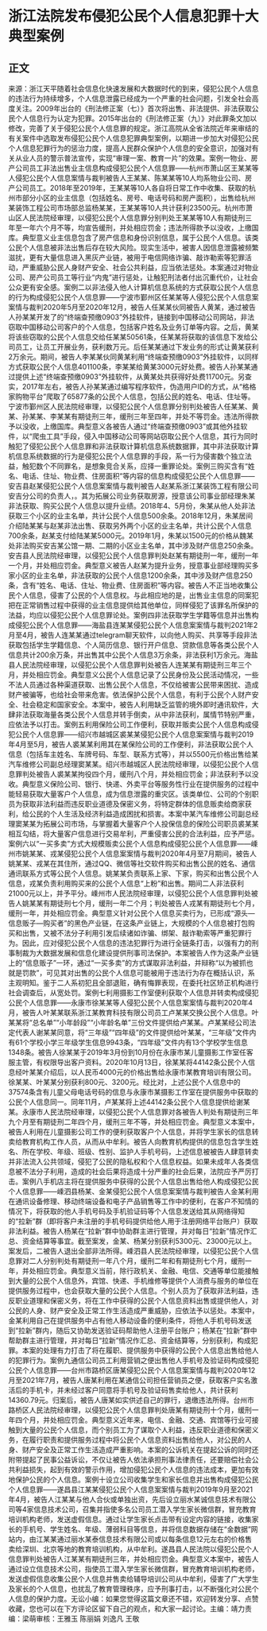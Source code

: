 # 浙江法院发布侵犯公民个人信息犯罪十大典型案例
## 正文
来源：浙江天平随着社会信息化快速发展和大数据时代的到来，侵犯公民个人信息的违法行为持续增多，个人信息泄露已经成为一个严重的社会问题，引发全社会高度关注。2009年出台的《刑法修正案（七）》首次将出售、非法提供、非法获取公民个人信息行为认定为犯罪。2015年出台的《刑法修正案（九）》对此罪条文加以修改，完善了关于侵犯公民个人信息罪的规定。浙江高院从全省法院近年来审结的有关案件中选取发布侵犯公民个人信息犯罪典型案例，以期进一步加大对侵犯公民个人信息犯罪行为的惩治力度，提高人民群众保护个人信息的安全意识，加强对有关从业人员的警示普法宣传，实现“审理一案、教育一片”的效果。案例一物业、房产公司员工非法出售业主信息构成侵犯公民个人信息罪——杭州市萧山区王某某等人侵犯公民个人信息案情与裁判被告人王某某、陈某某等10人均系物业公司、房产公司员工。2018年至2019年，王某某等10人各自将日常工作中收集、获取的杭州市部分小区的业主信息（包括姓名、房号、电话号码和房产面积），出售给杭州某装饰工程公司市场部总监杨某某，王某某等10人共计获利23500元。杭州市萧山区人民法院经审理，以侵犯公民个人信息罪分别判处王某某等10人有期徒刑三年至一年六个月不等，均宣告缓刑，并处相应罚金；违法所得款予以没收，上缴国库。典型意义业主信息包含了房产信息和身份识别信息，属于公民个人信息。该类公民个人信息被非法出售后存在较大风险。现实生活中，被害人因信息泄露被频繁滋扰，更有大量信息进入黑灰产业链，被用于电信网络诈骗、敲诈勒索等犯罪活动，严重威胁公民人身财产安全、社会公共利益，应当依法惩处。本案通过对物业公司、房产公司员工等行业“内鬼”进行惩处，让触犯刑法者付出沉重代价，让社会公众更有安全感。案例二以非法侵入他人计算机信息系统的方式获取公民个人信息的行为构成侵犯公民个人信息罪——宁波市鄞州区任某某等人侵犯公民个人信息案案情与裁判2020年5月至2020年12月，被告人任某某伙同被告人黄某，通过被告人孙某某开发了的“终端查预缴0903”外挂软件，链接到中国移动公司网站，非法窃取中国移动公司客户的个人信息，包括客户姓名及业务订单等内容。之后，黄某将该些窃取的公民个人信息交给任某某50561条，任某某将获取的该信息下发给公司员工，让员工开展业务，获利数万元。后任某某通过下发业务的形式让黄某获利2万余元。期间，被告人李某某伙同黄某利用“终端查预缴0903”外挂软件，以同样方式获取公民个人信息401100条，李某某给黄某3000元好处费。被告人孙某某通过提供上述“终端查预缴0903”外挂软件，从黄某处共获得好处费11700元。另查实，2017年左右，被告人孙某某通过编写程序软件，伪造用户ID的方式，从“格格家购物平台”爬取了65877条的公民个人信息，包括公民的姓名、电话、住址等。宁波市鄞州区人民法院经审理，以侵犯公民个人信息罪分别判处被告人任某某、黄某、孙某某、李某某有期徒刑三年，缓刑三年至四年，并处不等罚金。违法所得款予以没收，上缴国库。典型意义各被告人通过“终端查预缴0903”或其他外挂软件，以“爬虫工具”手段，侵入中国移动公司等网站窃取公民个人信息，其行为同时触犯了侵犯公民个人信息罪和非法获取计算机信息系统数据罪，其中非法获取计算机信息系统数据的行为是侵犯公民个人信息罪的手段，系一行为侵害数个独立法益，触犯数个不同罪名，是想象竞合关系，应择一重罪论处。案例三购买含有“姓名、电话、住址、物业费、住房面积”等内容的信息构成侵犯公民个人信息罪——安吉县赵某侵犯公民个人信息案案情与裁判被告人赵某系浙江某装饰工程有限公司安吉分公司的负责人，。其为拓展公司业务获取房源，授意该公司事业部经理朱某非法获取、购买公民个人信息以提升业绩。2018年4、5月份，朱某从他人处非法获取三个小区的业主名单，共计公民个人信息500余条。2018年12月，朱某居间介绍陆某某与赵某非法出售、获取另外两个小区的业主名单，共计公民个人信息700余条，赵某支付给陆某某5000元。2019年1月，朱某以1500元的价格从魏某处非法购买安吉某公馆一期、二期的小区业主名单，其中涉及财产信息250余条。安吉县人民法院经审理，以侵犯公民个人信息罪判处赵某有期徒刑一年，缓刑一年一个月，并处相应罚金。典型意义被告人赵某为提升业务，授意事业部经理购买多家小区的业主名单，非法获取的公民个人信息1200余条，其中涉及财产信息250条，含有“姓名、电话、住址、物业费、住房面积”等内容。被告人不正当地收集公民个人信息，侵害了公民的个人信息权。与此相应地的是，出售业主信息的同案犯把在正常销售过程中获得的业主信息提供给其他单位，同样侵犯了该罪名所保护的法益，均应以侵犯公民个人信息罪论处。案例四非法获取学生学籍等信息并出售构成侵犯公民个人信息罪——海盐县连某某侵犯公民个人信息案案情与裁判2021年2月至4月，被告人连某某通过telegram聊天软件，以向他人购买、共享等手段非法获取包括学生学籍信息、个人简历信息、银行开户信息、贷款信息等各类公民个人信息共计200余万条，并出售其中公民个人信息3万余条，非法获利1万余元。海盐县人民法院经审理，以侵犯公民个人信息罪判处被告人连某某有期徒刑三年三个月，并处相应罚金。典型意义公民个人信息记录了公民身份及公民活动情况，一些不法人员通过各种渠道获取、出售公民个人信息，不仅给被害公民带来困扰、造成财产被骗等，也给社会带来危害。依法保护公民个人信息，有利于公民个人财产安全、社会稳定和国家安全。本案中，被告人利用缺乏监管的境外即时通讯软件，大肆非法获取海量各类公民个人信息并转手倒卖，从中非法获利，属情节特别严重，应依法予以打击。案例五利用保险公司工作便利，获取并贩卖公民个人信息构成侵犯公民个人信息罪——绍兴市越城区裘某某侵犯公民个人信息案案情与裁判2019年4月至5月，被告人裘某某利用其在某保险公司的工作便利，非法获取公民个人信息（包括车主姓名、车牌号码、车型、联系方式等），并以5500元价格出售给某汽车维修公司副总经理窦某某。绍兴市越城区人民法院经审理，以侵犯公民个人信息罪判处被告人裘某某拘役四个月，缓刑八个月，并处相应罚金；非法获利予以没收。典型意义保险公司、银行、快递、外卖平台等服务性行业在提供服务的过程中能轻易获取大量客户个人信息，成为信息泄露的重灾区。该类单位、公司的个别职员为获取非法利益而违反职业道德及保密义务，将特定群体的信息贩卖给商家获利，给公民的个人生活及经济利益造成困扰和损害。本案中某汽车维修公司副总经理窦某某为拓展公司市场，与掌握着大量客户个人投保信息的保险公司职员裘某某相互勾结，将大量客户信息进行交易牟利，严重侵害公民的合法利益，应予严惩。案例六以“一买多卖”方式大规模贩卖公民个人信息构成侵犯公民个人信息罪——嵊州市姚某某、戎某侵犯公民个人信息案案情与裁判2020年4月至7月期间，被告人姚某某、戎某在其住所，通过QQ、微信等社交软件购买和出售公民的姓名、通信通讯联系方式等公民个人信息。姚某某负责联系上家、下家，购买和出售公民个人信息，戎某负责利用购买来的公民个人信息“上粉”和出售。期间二人非法获利21000元以上，并予平分。嵊州市人民法院经审理，以侵犯公民个人信息罪判处被告人姚某某有期徒刑七个月，缓刑一年二个月；判处被告人戎某有期徒刑七个月，缓刑一年，并处相应罚金。典型意义针对公民个人信息买卖行为，已形成“源头—信息贩子—购买者”的黑色产业链，在这条产业链上，大规模的个人信息被打包购买和出售，又被不法分子利用引发后续诸如诈骗、绑架、敲诈勒索等严重犯罪行为。因此，应对侵犯公民个人信息的违法犯罪行为进行全链条打击，以强有力的刑事制裁为大数据发展和信息化建设提供刑事司法保护。本案被告人作为这条产业链上的“信息贩子”一环，通过“一买多卖”的方式谋取非法利益，并辩称“以为被抓也就是罚款”，可见其对出售的公民个人信息可能被用于违法行为存在概括认识，系主观明知。鉴于二人系初犯且全部退赃，确有悔罪表现，在委托社区矫正机构进行社会调查后，从宽处罚。案例七利用摄影工作室便利获取个人信息并转卖构成侵犯公民个人信息罪——永康市徐某某等人侵犯公民个人信息案案情与裁判2020年4月，被告人叶某某联系浙江某教育科技有限公司员工卢某某交换公民个人信息。叶某某将“总名单”“小年龄段”“小年龄名单”三份文件提供给卢某某。卢某某经公司法定代表人谢某某同意，将“三年级”“四年级”的文件提供给叶某某，“三年级”文件内有61个学校小学三年级学生信息9943条，“四年级”文件内有13个学校学生信息1348条。被告人徐某某于2019年3月份到10月份在永康市某儿童摄影工作室任客服主管，有权限导出客户资料。2020年10月13日，徐某某将44142条公民个人信息经叶某某介绍后，以人民币4000元的价格出售给永康市某教育培训有限公司。徐某某、叶某某分别获利800元、3200元。经比对，上述公民个人信息中的37574条含有儿童父母电话号码的信息与永康市某摄影工作室在提供服务中获取的公民个人信息同一。同年11月，卢某某将上述44142条公民个人信息提供给谢某某。永康市人民法院经审理，以侵犯公民个人信息罪对各被告人判处有期徒刑三年九个月至有期徒刑二年四个月，缓刑三年不等，并处相应罚金。典型意义本案中，被告人利用在儿童摄影公司工作的便利获取‍客户个人信息，并将学生家长的信息转卖给教育机构工作人员，从而从中牟利。被告人向教育机构提供的信息包含学生姓名、所在学校、年级、班级、性别、监护人手机号码，上述信息被被告人肆意转卖并非法流入公共领域，侵犯了公民的隐私权和个人信息权益。如果未成年人各类信息被不法分子利用，造成的社会后果将造成十分严重的社会后果，法院应予严厉打击。案例八手机店主将在提供服务中获得的公民个人信息出售给他人构成侵犯公民个人信息罪——嵊泗县杨某、金某侵犯公民个人信息案案情与裁判被告人金某利用在通讯设备修理、移动终端设备和电子产品销售等工作中的便利，在客户不知情的情况下，将获取的他人手机号码及手机验证码等个人信息发送给其从网络得知的“拉新”群（即将客户未注册的手机号码提供给他人用于注册网络平台账户）获取非法利益。被告人杨某在“拉新”群中协助群主进行管理，并对每日“拉新”情况作汇总、资金结算等事宜。截至案发，金某、杨某分别获利5300元、23000元以上。案发后，二被告人退出全部非法所得。嵊泗县人民法院经审理，以侵犯公民个人信息罪对二人分别判处有期徒刑一年八个月，缓刑二年和有期徒刑七个月，缓刑一年，并处相应罚金。典型意义当前，除行政机关、金融、电信、交通等单位能接触到大量的公民个人信息外，宾馆、快递、手机维修等提供个人消费与服务的单位在提供服务过程中，也会获取大量的公民个人信息。个别人员为了获取非法利益，违反职业道理和保密义务，将在工作中获得的公民个人信息资料出售或提供他人，对公民的人身、财产安全及正常工作生活造成严重威胁，应依法予以惩处。本案中，金某利用自己在提供服务中占有他人移动设备的便利条件，将他人手机号码发送到“拉新”群内，随后又协助发送验证码帮助他人注册平台账户；杨某在“拉新”群中帮助群主进行管理，并对每日“拉新”情况作汇总、资金结算等，分别获利，构成犯罪。本案的处理有力打击了将在履职、提供服务中获得的公民个人信息出售给他人的犯罪行为。案例九通信公司员工利用营销之便出售他人手机号及验证码构成侵犯公民个人信息罪——台州市路桥区唐某侵犯公民个人信息案案情与裁判2020年12月至2021年7月，被告人唐某利用在某通信公司担任营销员之便，获取客户实名激活后的手机卡，并未经过客户同意将手机号及验证码售卖给他人，共计获利14360.79元。归案后，被告人唐某如实供述自己的罪行，退缴违法所得。台州市路桥区人民法院经审理，以侵犯公民个人信息罪判处唐某有期徒刑十个月，缓刑一年四个月，并处相应罚金。典型意义近年来，电信、金融、交通、宾馆等行业可接触到大量的公民个人信息，而个别员工为了谋取个人利益，违反职业道德和保密义务，在履行职责和提供服务过程中将公民个人信息资料出售给他人，对公民的人身、财产安全及正常工作生活造成严重影响。本案的公诉机关在提起公诉的同时还附带提起了民事公益诉讼，不仅让被告人依法承担刑事法律责任，还要赔偿社会公共利益损失，起到有效的警示作用，增加侵犯公民个人信息的违法成本，更加有效地保护公民的个人信息。案例十设立公司收集学生和家长信息并出售构成侵犯公民个人信息罪——遂昌县江某某侵犯公民个人信息案案情与裁判2019年9月至2021年4月，被告人江某某与他人合伙或单独出资，先后设立丽水某诚信息技术有限公司等4家信息技术公司，召集并指使多名公司员工潜入学生家长微信群，冒充教育培训机构老师，发送虚假信息。通过让学生家长点击带有设定内容的链接，收集家长的手机号、学生姓名、年级、薄弱科目等信息，并将信息数据存储在“金数据”网站内，由江某某通过丽水某泰信息技术有限公司或以每条信息12元左右的价格售卖给深圳、北京等地的教育培训机构，从中牟利。遂昌县人民法院以侵犯公民个人信息罪判处被告人江某某有期徒刑三年，并处相应罚金。典型意义本案中，被告人通过设立信息技术公司，指使员工潜入学生家长微信群，冒充教育培训机构老师，发送虚假信息收集公民个人信息并售卖给辅导培训公司从中牟利，侵害了广大学生及家长的个人信息，也扰乱了教育管理秩序，应予刑事打击，以不断强化对公民个人信息的保护力度。无讼小编：如果您觉得这篇文章还不错，欢迎转发分享、点赞收藏，您也可以在下方评论区留下自己的观点，和大家一起讨论。主编：靖力责编：梁萌审核：王雅玉 陈丽娟 刘逸凡 王敬